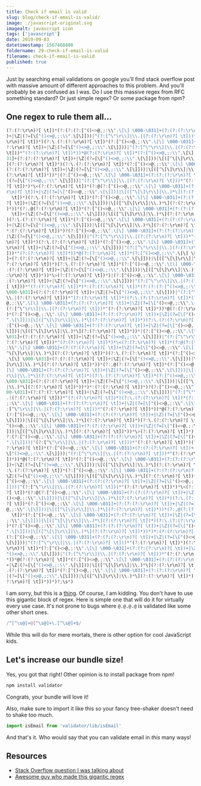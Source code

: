 ```yaml
---
title: Check if email is valid
slug: blog/check-if-email-is-valid/
image: ./javascript-original.svg
imagealt: javascript icon
tags: ['javascript']
date: 2019-09-03
datetimestamp: 1567468800
foldername: 29-check-if-email-is-valid
filename: check-if-email-is-valid
published: true
---
```


Just by searching email validations on google you'll find stack overflow post with massive amount of different approaches to this problem. And you'll probably be as confused as I was. Do I use this massive regex from RFC something standard? Or just simple regex? Or some package from npm?

## One regex to rule them all...

```js
(?:(?:\r\n)?[ \t])*(?:(?:(?:[^()<>@,;:\\".\[\] \000-\031]+(?:(?:(?:\r\n)?[ \t]
)+|\Z|(?=[\["()<>@,;:\\".\[\]]))|"(?:[^\"\r\\]|\\.|(?:(?:\r\n)?[ \t]))*"(?:(?:
\r\n)?[ \t])*)(?:\.(?:(?:\r\n)?[ \t])*(?:[^()<>@,;:\\".\[\] \000-\031]+(?:(?:(
?:\r\n)?[ \t])+|\Z|(?=[\["()<>@,;:\\".\[\]]))|"(?:[^\"\r\\]|\\.|(?:(?:\r\n)?[
\t]))*"(?:(?:\r\n)?[ \t])*))*@(?:(?:\r\n)?[ \t])*(?:[^()<>@,;:\\".\[\] \000-\0
31]+(?:(?:(?:\r\n)?[ \t])+|\Z|(?=[\["()<>@,;:\\".\[\]]))|\[([^\[\]\r\\]|\\.)*\
](?:(?:\r\n)?[ \t])*)(?:\.(?:(?:\r\n)?[ \t])*(?:[^()<>@,;:\\".\[\] \000-\031]+
(?:(?:(?:\r\n)?[ \t])+|\Z|(?=[\["()<>@,;:\\".\[\]]))|\[([^\[\]\r\\]|\\.)*\](?:
(?:\r\n)?[ \t])*))*|(?:[^()<>@,;:\\".\[\] \000-\031]+(?:(?:(?:\r\n)?[ \t])+|\Z
|(?=[\["()<>@,;:\\".\[\]]))|"(?:[^\"\r\\]|\\.|(?:(?:\r\n)?[ \t]))*"(?:(?:\r\n)
?[ \t])*)*\<(?:(?:\r\n)?[ \t])*(?:@(?:[^()<>@,;:\\".\[\] \000-\031]+(?:(?:(?:\
r\n)?[ \t])+|\Z|(?=[\["()<>@,;:\\".\[\]]))|\[([^\[\]\r\\]|\\.)*\](?:(?:\r\n)?[
  \t])*)(?:\.(?:(?:\r\n)?[ \t])*(?:[^()<>@,;:\\".\[\] \000-\031]+(?:(?:(?:\r\n)
?[ \t])+|\Z|(?=[\["()<>@,;:\\".\[\]]))|\[([^\[\]\r\\]|\\.)*\](?:(?:\r\n)?[ \t]
)*))*(?:,@(?:(?:\r\n)?[ \t])*(?:[^()<>@,;:\\".\[\] \000-\031]+(?:(?:(?:\r\n)?[
  \t])+|\Z|(?=[\["()<>@,;:\\".\[\]]))|\[([^\[\]\r\\]|\\.)*\](?:(?:\r\n)?[ \t])*
)(?:\.(?:(?:\r\n)?[ \t])*(?:[^()<>@,;:\\".\[\] \000-\031]+(?:(?:(?:\r\n)?[ \t]
)+|\Z|(?=[\["()<>@,;:\\".\[\]]))|\[([^\[\]\r\\]|\\.)*\](?:(?:\r\n)?[ \t])*))*)
*:(?:(?:\r\n)?[ \t])*)?(?:[^()<>@,;:\\".\[\] \000-\031]+(?:(?:(?:\r\n)?[ \t])+
|\Z|(?=[\["()<>@,;:\\".\[\]]))|"(?:[^\"\r\\]|\\.|(?:(?:\r\n)?[ \t]))*"(?:(?:\r
\n)?[ \t])*)(?:\.(?:(?:\r\n)?[ \t])*(?:[^()<>@,;:\\".\[\] \000-\031]+(?:(?:(?:
\r\n)?[ \t])+|\Z|(?=[\["()<>@,;:\\".\[\]]))|"(?:[^\"\r\\]|\\.|(?:(?:\r\n)?[ \t
]))*"(?:(?:\r\n)?[ \t])*))*@(?:(?:\r\n)?[ \t])*(?:[^()<>@,;:\\".\[\] \000-\031
]+(?:(?:(?:\r\n)?[ \t])+|\Z|(?=[\["()<>@,;:\\".\[\]]))|\[([^\[\]\r\\]|\\.)*\](
?:(?:\r\n)?[ \t])*)(?:\.(?:(?:\r\n)?[ \t])*(?:[^()<>@,;:\\".\[\] \000-\031]+(?
:(?:(?:\r\n)?[ \t])+|\Z|(?=[\["()<>@,;:\\".\[\]]))|\[([^\[\]\r\\]|\\.)*\](?:(?
:\r\n)?[ \t])*))*\>(?:(?:\r\n)?[ \t])*)|(?:[^()<>@,;:\\".\[\] \000-\031]+(?:(?
:(?:\r\n)?[ \t])+|\Z|(?=[\["()<>@,;:\\".\[\]]))|"(?:[^\"\r\\]|\\.|(?:(?:\r\n)?
[ \t]))*"(?:(?:\r\n)?[ \t])*)*:(?:(?:\r\n)?[ \t])*(?:(?:(?:[^()<>@,;:\\".\[\]
\000-\031]+(?:(?:(?:\r\n)?[ \t])+|\Z|(?=[\["()<>@,;:\\".\[\]]))|"(?:[^\"\r\\]|
\\.|(?:(?:\r\n)?[ \t]))*"(?:(?:\r\n)?[ \t])*)(?:\.(?:(?:\r\n)?[ \t])*(?:[^()<>
@,;:\\".\[\] \000-\031]+(?:(?:(?:\r\n)?[ \t])+|\Z|(?=[\["()<>@,;:\\".\[\]]))|"
(?:[^\"\r\\]|\\.|(?:(?:\r\n)?[ \t]))*"(?:(?:\r\n)?[ \t])*))*@(?:(?:\r\n)?[ \t]
)*(?:[^()<>@,;:\\".\[\] \000-\031]+(?:(?:(?:\r\n)?[ \t])+|\Z|(?=[\["()<>@,;:\\
".\[\]]))|\[([^\[\]\r\\]|\\.)*\](?:(?:\r\n)?[ \t])*)(?:\.(?:(?:\r\n)?[ \t])*(?
:[^()<>@,;:\\".\[\] \000-\031]+(?:(?:(?:\r\n)?[ \t])+|\Z|(?=[\["()<>@,;:\\".\[
\]]))|\[([^\[\]\r\\]|\\.)*\](?:(?:\r\n)?[ \t])*))*|(?:[^()<>@,;:\\".\[\] \000-
\031]+(?:(?:(?:\r\n)?[ \t])+|\Z|(?=[\["()<>@,;:\\".\[\]]))|"(?:[^\"\r\\]|\\.|(
?:(?:\r\n)?[ \t]))*"(?:(?:\r\n)?[ \t])*)*\<(?:(?:\r\n)?[ \t])*(?:@(?:[^()<>@,;
:\\".\[\] \000-\031]+(?:(?:(?:\r\n)?[ \t])+|\Z|(?=[\["()<>@,;:\\".\[\]]))|\[([
^\[\]\r\\]|\\.)*\](?:(?:\r\n)?[ \t])*)(?:\.(?:(?:\r\n)?[ \t])*(?:[^()<>@,;:\\"
.\[\] \000-\031]+(?:(?:(?:\r\n)?[ \t])+|\Z|(?=[\["()<>@,;:\\".\[\]]))|\[([^\[\
]\r\\]|\\.)*\](?:(?:\r\n)?[ \t])*))*(?:,@(?:(?:\r\n)?[ \t])*(?:[^()<>@,;:\\".\
[\] \000-\031]+(?:(?:(?:\r\n)?[ \t])+|\Z|(?=[\["()<>@,;:\\".\[\]]))|\[([^\[\]\
r\\]|\\.)*\](?:(?:\r\n)?[ \t])*)(?:\.(?:(?:\r\n)?[ \t])*(?:[^()<>@,;:\\".\[\]
\000-\031]+(?:(?:(?:\r\n)?[ \t])+|\Z|(?=[\["()<>@,;:\\".\[\]]))|\[([^\[\]\r\\]
|\\.)*\](?:(?:\r\n)?[ \t])*))*)*:(?:(?:\r\n)?[ \t])*)?(?:[^()<>@,;:\\".\[\] \0
00-\031]+(?:(?:(?:\r\n)?[ \t])+|\Z|(?=[\["()<>@,;:\\".\[\]]))|"(?:[^\"\r\\]|\\
.|(?:(?:\r\n)?[ \t]))*"(?:(?:\r\n)?[ \t])*)(?:\.(?:(?:\r\n)?[ \t])*(?:[^()<>@,
;:\\".\[\] \000-\031]+(?:(?:(?:\r\n)?[ \t])+|\Z|(?=[\["()<>@,;:\\".\[\]]))|"(?
:[^\"\r\\]|\\.|(?:(?:\r\n)?[ \t]))*"(?:(?:\r\n)?[ \t])*))*@(?:(?:\r\n)?[ \t])*
(?:[^()<>@,;:\\".\[\] \000-\031]+(?:(?:(?:\r\n)?[ \t])+|\Z|(?=[\["()<>@,;:\\".
\[\]]))|\[([^\[\]\r\\]|\\.)*\](?:(?:\r\n)?[ \t])*)(?:\.(?:(?:\r\n)?[ \t])*(?:[
^()<>@,;:\\".\[\] \000-\031]+(?:(?:(?:\r\n)?[ \t])+|\Z|(?=[\["()<>@,;:\\".\[\]
]))|\[([^\[\]\r\\]|\\.)*\](?:(?:\r\n)?[ \t])*))*\>(?:(?:\r\n)?[ \t])*)(?:,\s*(
?:(?:[^()<>@,;:\\".\[\] \000-\031]+(?:(?:(?:\r\n)?[ \t])+|\Z|(?=[\["()<>@,;:\\
".\[\]]))|"(?:[^\"\r\\]|\\.|(?:(?:\r\n)?[ \t]))*"(?:(?:\r\n)?[ \t])*)(?:\.(?:(
?:\r\n)?[ \t])*(?:[^()<>@,;:\\".\[\] \000-\031]+(?:(?:(?:\r\n)?[ \t])+|\Z|(?=[
\["()<>@,;:\\".\[\]]))|"(?:[^\"\r\\]|\\.|(?:(?:\r\n)?[ \t]))*"(?:(?:\r\n)?[ \t
])*))*@(?:(?:\r\n)?[ \t])*(?:[^()<>@,;:\\".\[\] \000-\031]+(?:(?:(?:\r\n)?[ \t
])+|\Z|(?=[\["()<>@,;:\\".\[\]]))|\[([^\[\]\r\\]|\\.)*\](?:(?:\r\n)?[ \t])*)(?
:\.(?:(?:\r\n)?[ \t])*(?:[^()<>@,;:\\".\[\] \000-\031]+(?:(?:(?:\r\n)?[ \t])+|
\Z|(?=[\["()<>@,;:\\".\[\]]))|\[([^\[\]\r\\]|\\.)*\](?:(?:\r\n)?[ \t])*))*|(?:
[^()<>@,;:\\".\[\] \000-\031]+(?:(?:(?:\r\n)?[ \t])+|\Z|(?=[\["()<>@,;:\\".\[\
]]))|"(?:[^\"\r\\]|\\.|(?:(?:\r\n)?[ \t]))*"(?:(?:\r\n)?[ \t])*)*\<(?:(?:\r\n)
?[ \t])*(?:@(?:[^()<>@,;:\\".\[\] \000-\031]+(?:(?:(?:\r\n)?[ \t])+|\Z|(?=[\["
()<>@,;:\\".\[\]]))|\[([^\[\]\r\\]|\\.)*\](?:(?:\r\n)?[ \t])*)(?:\.(?:(?:\r\n)
?[ \t])*(?:[^()<>@,;:\\".\[\] \000-\031]+(?:(?:(?:\r\n)?[ \t])+|\Z|(?=[\["()<>
@,;:\\".\[\]]))|\[([^\[\]\r\\]|\\.)*\](?:(?:\r\n)?[ \t])*))*(?:,@(?:(?:\r\n)?[
  \t])*(?:[^()<>@,;:\\".\[\] \000-\031]+(?:(?:(?:\r\n)?[ \t])+|\Z|(?=[\["()<>@,
;:\\".\[\]]))|\[([^\[\]\r\\]|\\.)*\](?:(?:\r\n)?[ \t])*)(?:\.(?:(?:\r\n)?[ \t]
)*(?:[^()<>@,;:\\".\[\] \000-\031]+(?:(?:(?:\r\n)?[ \t])+|\Z|(?=[\["()<>@,;:\\
".\[\]]))|\[([^\[\]\r\\]|\\.)*\](?:(?:\r\n)?[ \t])*))*)*:(?:(?:\r\n)?[ \t])*)?
(?:[^()<>@,;:\\".\[\] \000-\031]+(?:(?:(?:\r\n)?[ \t])+|\Z|(?=[\["()<>@,;:\\".
\[\]]))|"(?:[^\"\r\\]|\\.|(?:(?:\r\n)?[ \t]))*"(?:(?:\r\n)?[ \t])*)(?:\.(?:(?:
\r\n)?[ \t])*(?:[^()<>@,;:\\".\[\] \000-\031]+(?:(?:(?:\r\n)?[ \t])+|\Z|(?=[\[
"()<>@,;:\\".\[\]]))|"(?:[^\"\r\\]|\\.|(?:(?:\r\n)?[ \t]))*"(?:(?:\r\n)?[ \t])
*))*@(?:(?:\r\n)?[ \t])*(?:[^()<>@,;:\\".\[\] \000-\031]+(?:(?:(?:\r\n)?[ \t])
+|\Z|(?=[\["()<>@,;:\\".\[\]]))|\[([^\[\]\r\\]|\\.)*\](?:(?:\r\n)?[ \t])*)(?:\
.(?:(?:\r\n)?[ \t])*(?:[^()<>@,;:\\".\[\] \000-\031]+(?:(?:(?:\r\n)?[ \t])+|\Z
|(?=[\["()<>@,;:\\".\[\]]))|\[([^\[\]\r\\]|\\.)*\](?:(?:\r\n)?[ \t])*))*\>(?:(
?:\r\n)?[ \t])*))*)?;\s*)
```

I am sorry, but this is a [thing](http://www.ex-parrot.com/~pdw/Mail-RFC822-Address.html). Of course, I am kidding. You don't have to use this gigantic block of regex. Here is simple one that will do it for virtually every use case. It's not prone to bugs where `@.@.@.@` is validated like some other short ones.

<!-- prettier-ignore -->
```js
/^[^\s@]+@[^\s@]+\.[^\s@]+$/
```

While this will do for mere mortals, there is other option for cool JavaScript kids.

## Let's increase our bundle size!

Yes, you got that right! Other opinion is to install package from npm!

```js
npm install validator
```

Congrats, your bundle will love it!

Also, make sure to import it like this so your fancy tree-shaker doesn't need to shake too much.

```js
import isEmail from 'validator/lib/isEmail'
```

And that's it. Who would say that you can validate email in _this_ many ways!

## Resources

- [Stack Overflow question I was talking about](https://stackoverflow.com/questions/46155/how-to-validate-an-email-address-in-javascript)
- [Awesome guy who made this gigantic regex](http://www.ex-parrot.com/~pdw/Mail-RFC822-Address.html)
